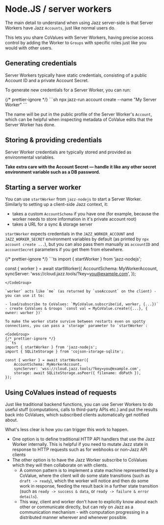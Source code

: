 

# Node.JS / server workers

The main detail to understand when using Jazz server-side is that Server Workers have Jazz `Accounts`, just like normal users do.

This lets you share CoValues with Server Workers, having precise access control by adding the Worker to `Groups` with specific roles just like you would with other users.

## Generating credentials

Server Workers typically have static credentials, consisting of a public Account ID and a private Account Secret.

To generate new credentials for a Server Worker, you can run:

<CodeGroup>
{/* prettier-ignore */}
```sh
npx jazz-run account create --name "My Server Worker"
```
</CodeGroup>

The name will be put in the public profile of the Server Worker's `Account`, which can be helpful when inspecting metadata of CoValue edits that the Server Worker has done.

## Storing & providing credentials

Server Worker credentials are typically stored and provided as environmental variables.

**Take extra care with the Account Secret &mdash; handle it like any other secret environment variable such as a DB password.**

## Starting a server worker

You can use `startWorker` from `jazz-nodejs` to start a Server Worker. Similarly to setting up a client-side Jazz context, it:

- takes a custom `AccountSchema` if you have one (for example, because the worker needs to store information in it's private account root)
- takes a URL for a sync & storage server

`startWorker` expects credentials in the `JAZZ_WORKER_ACCOUNT` and `JAZZ_WORKER_SECRET` environment variables by default (as printed by `npx account create ...`), but you can also pass them manually as `accountID` and `accountSecret` parameters if you get them from elsewhere.

<CodeGroup>
{/* prettier-ignore */}
```ts
import { startWorker } from 'jazz-nodejs';

const { worker } = await startWorker({
    AccountSchema: MyWorkerAccount,
    syncServer: 'wss://cloud.jazz.tools/?key=you@example.com',
});
```
</CodeGroup>

`worker` acts like `me` (as returned by `useAccount` on the client) - you can use it to:

- load/subscribe to CoValues: `MyCoValue.subscribe(id, worker, {...})`
- create CoValues & Groups `const val = MyCoValue.create({...}, { owner: worker })`

To make the worker state survive between restarts even on spotty connections, you can pass a `storage` parameter to `startWorker`:

<CodeGroup>
{/* prettier-ignore */}
```ts
import { startWorker } from 'jazz-nodejs';
import { SQLiteStorage } from 'cojson-storage-sqlite';

const { worker } = await startWorker({
    AccountSchema: MyWorkerAccount,
    syncServer: 'wss://cloud.jazz.tools/?key=you@example.com',
    storage: await SQLiteStorage.asPeer({ filename: dbPath }),
});
```
</CodeGroup>

## Using CoValues instead of requests

Just like traditional backend functions, you can use Server Workers to do useful stuff (computations, calls to third-party APIs etc.) and put the results back into CoValues, which subscribed clients automatically get notified about.

What's less clear is how you can trigger this work to happen.

- One option is to define traditional HTTP API handlers that use the Jazz Worker internally. This is helpful if you need to mutate Jazz state in response to HTTP requests such as for webhooks or non-Jazz API clients
- The other option is to have the Jazz Worker subscribe to CoValues which they will then collaborate on with clients.
    - A common pattern is to implement a state machine represented by a CoValue, where the client will do some state transitions (such as `draft -> ready`), which the worker will notice and then do some work in response, feeding the result back in a further state transition (such as `ready -> success & data`, or `ready -> failure & error details`).
    - This way, client and worker don't have to explicitly know about each other or communicate directly, but can rely on Jazz as a communication mechanism - with computation progressing in a distributed manner wherever and whenever possible.

